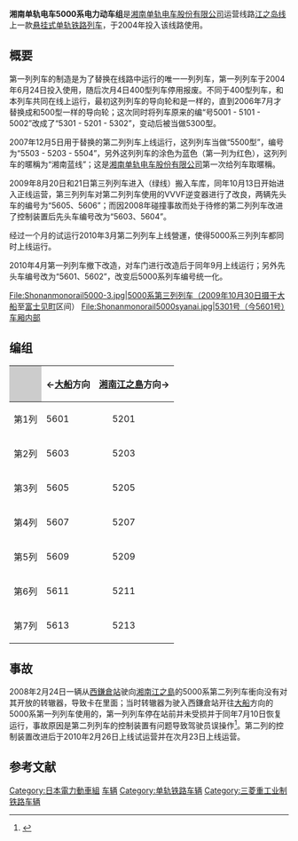{{NoteTA
|T=zh-tw:湘南單軌電車5000系電聯車;zh-hk:湘南單軌電車5000系電力動車組;zh-cn:湘南单轨电车5000系电力动车组;
}}
{{鐵路車輛
|車輛名稱 = 湘南单轨电车5000系电力动车组
|公司色 = red
|圖像 = Shonanmonorail5000.jpg
|圖像說明 = 5000系第一列列车（2008年8月10日摄于[[大船站|大船]]至[[富士見町車站_(神奈川縣)|富士见町]]区间）
|輛數 = 21节/7组
|列車編組 = 3节編成1组
|起動加速度 = 4.0
|營運最高速度 = 75
|設計最高速度 = 75
|減速度（正常） = 4.0
|減速度（緊急） = 4.5
|載客量 = 先头车：71人<br />中间车：82人<br />一列列车：224人
|編組長度 = 
|全長 = 12.75
|全闊 = 
|全高 = 
|編組總重量 = 
|車輛重量 = 
|軌距 = 
|電化方式 = 1500V [[直流|直流]]
|輸出 = 
|電動機輸出 =55kW 
|編組輸出 = 
|齒輪比 = 
|驅動裝置 = 
|控制裝置 = [[三菱电机|三菱电机]]制造的[[絕緣柵雙極晶體管|IGBT]][[半导体器件|器件]]VVVF逆变器
|制動方式 = [[再生制動|再生]]和[[电阻制动|电阻]]制动并用
|保安裝置 = 环式[[列車自動控制系統#地下鐵路|ATC]]
|訊號系統 =
|製造商 = [[三菱重工业|三菱重工业]]
|製造年份 = 2004年
|投入服務日期 = 2004年6月24日
|備註 =
}}

'''湘南单轨电车5000系电力动车组'''是[[湘南單軌電車|湘南单轨电车股份有限公司]]运营线路[[江之岛线_(湘南单轨电车)|江之岛线]]上一款[[悬挂式单轨铁路|悬挂式单轨铁路]][[鐵道機車車輛|列车]]，于2004年投入该线路使用。

== 概要 ==
第一列列车的制造是为了替换在线路中运行的唯一一列{{Link-ja|湘南单轨电车400型电力动车组|湘南モノレール400形電車|400型}}列车，第一列列车于2004年6月24日投入使用，随后次月4日400型列车停用报废。不同于400型列车，{{Link-ja|湘南单轨电车500型电力动车组|湘南モノレール500形電車|500型}}和本列车共同在线上运行，最初这列列车的导向轮和{{Link-ja|千叶都市单轨电车1000型电力动车组|千葉都市モノレール1000形電車|千叶都市单轨电车1000型}}是一样的，直到2006年7月才替换成和500型一样的导向轮；这次同时将列车原来的编“号5001 - 5101 - 5002”改成了“5301 - 5201 - 5302”，变动后被当做5300型。

2007年12月5日用于替换{{Link-ja|湘南单轨电车500型电力动车组|湘南モノレール500形電車|500型}}的第二列列车上线运行，这列列车当做“5500型”，编号为“5503 - 5203 - 5504”，另外这列列车的涂色为蓝色（第一列为红色），这列列车的暱稱为“湘南蓝线”；这是[[湘南單軌電車|湘南单轨电车股份有限公司]]第一次给列车取暱稱。

2009年8月20日和21日第三列列车进入（绿线）搬入车库，同年10月13日开始进入正线运营，第三列列车对第二列列车使用的VVVF逆变器进行了改良，两辆先头车的编号为“5605、5606”；而因2008年碰撞事故而处于待修的第二列列车改进了控制装置后先头车编号改为“5603、5604”。

经过一个月的试运行2010年3月第二列列车上线營運，使得5000系三列列车都同时上线运行。

2010年4月第一列列车撤下改造，对车门进行改造后于同年9月上线运行；另外先头车编号改为“5601、5602”，改变后5000系列车编号统一化。

<gallery>
File:Shonanmonorail5000-3.jpg|5000系第三列列车（2009年10月30日摄于[[大船站|大船]]至[[富士見町車站_(神奈川縣)|富士见町]]区间）
File:Shonanmonorail5000syanai.jpg|5301号（今5601号）车厢内部
</gallery>

== 编组 ==
{| class="wikitable" style="text-align:center;"
|-
!style="background-color:#ccc;"| 
|colspan="3"|←[[大船站|大船]]方向　[[湘南江之島站|湘南江之島]]方向→
|style="background-color:#ccc;"| 
|-
!第1列
|5601||5201||5602
|{{Color|#FF0000|■红色}}
|-
!第2列
|5603||5203||5604
|{{Color|#0000FF|■藍色}}
|-
!第3列
|5605||5205||5606
|{{Color|#00FF00|■綠色}}
|-
!第4列
|5607||5207||5608
|{{Color|#FFD000|■黃色}}
|-
!第5列
|5609||5209||5610
|{{Color|#8855BB|■紫色}}
|-
!第6列
|5611||5211||5612
|{{Color|#000000|■黑色}}
|-
!第7列
|5613||5213||5614
|{{Color|#f55397|■粉红色}}
|}

== 事故 ==
2008年2月24日一辆从[[西鎌倉車站|西鎌倉站]]驶向[[湘南江之島車站|湘南江之島]]的5000系第二列列车衝向没有对其开放的转辙器，导致卡在里面；当时转辙器为驶入西鎌倉站开往[[大船站|大船]]方向的5000系第一列列车使用的，第一列列车停在站前并未受损并于同年7月10日恢复运行，事故原因是第二列列车的控制装置有问题导致驾驶员误操作<ref>{{PDFlink|[http://jtsb.mlit.go.jp/jtsb/railway/report/RA09-6-1.pdf 運輸安全委員会による報告書]}}</ref>。第二列的控制装置改进后于2010年2月26日上线试运营并在次月23日上线运营。

== 参考文献 ==
{{Reflist|colwidth=30em}}

[[Category:日本電力動車組|Category:日本電力動車組]]
[[Category:湘南單軌電車|车辆]]
[[Category:单轨铁路车辆|Category:单轨铁路车辆]]
[[Category:三菱重工业制铁路车辆|Category:三菱重工业制铁路车辆]]